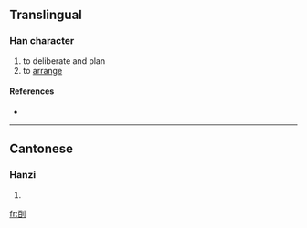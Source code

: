 ==Translingual==

===Han character===
{{Han char|rn=18|rad=刀|as=06|sn=8|four=|canj=一日中弓 (MALN)}}

# to deliberate and plan
# to [[arrange]]

====References====
* {{Han ref|kx=0139.251|hdz=10333.030|uh=34E6|ud=13542}}

----

==Cantonese==

===Hanzi===
{{yue-hanzi|jyut=|y=bak3}}

# {{defn|Cantonese}}

[[fr:㓦]]